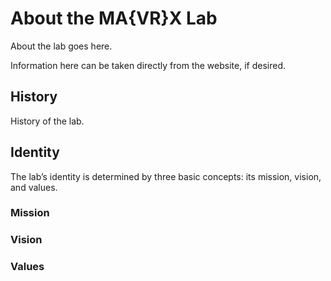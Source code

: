 # About the MA{VR}X Lab {-}

About the lab goes here.

Information here can be taken directly from the website, if desired.

## History {-}

History of the lab.

## Identity {-}

The lab's identity is determined by three basic concepts: its mission, vision, and values.

### Mission {-}

### Vision  {-}

### Values  {-}

